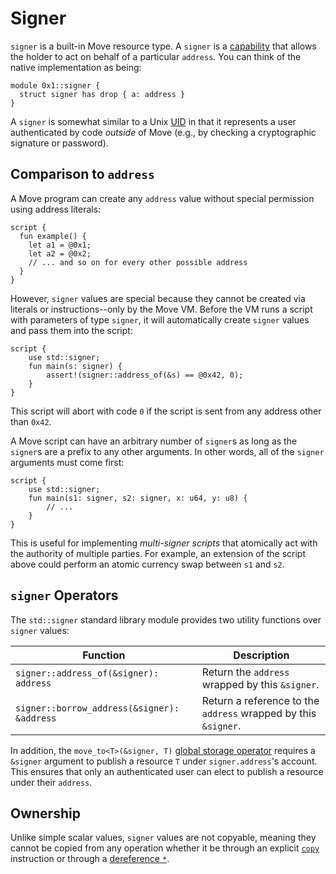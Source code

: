 # Signer

`signer` is a built-in Move resource type. A `signer` is a
[capability](https://en.wikipedia.org/wiki/Object-capability_model) that allows the holder to act on
behalf of a particular `address`. You can think of the native implementation as being:

```move
module 0x1::signer {
  struct signer has drop { a: address }
}
```

A `signer` is somewhat similar to a Unix [UID](https://en.wikipedia.org/wiki/User_identifier) in
that it represents a user authenticated by code _outside_ of Move (e.g., by checking a cryptographic
signature or password).

## Comparison to `address`

A Move program can create any `address` value without special permission using address literals:

```move
script {
  fun example() {
    let a1 = @0x1;
    let a2 = @0x2;
    // ... and so on for every other possible address
  }
}
```

However, `signer` values are special because they cannot be created via literals or
instructions--only by the Move VM. Before the VM runs a script with parameters of type `signer`, it
will automatically create `signer` values and pass them into the script:

```move
script {
    use std::signer;
    fun main(s: signer) {
        assert!(signer::address_of(&s) == @0x42, 0);
    }
}
```

This script will abort with code `0` if the script is sent from any address other than `0x42`.

A Move script can have an arbitrary number of `signer`s as long as the `signer`s are a prefix
to any other arguments. In other words, all of the `signer` arguments must come first:

```move
script {
    use std::signer;
    fun main(s1: signer, s2: signer, x: u64, y: u8) {
        // ...
    }
}
```

This is useful for implementing _multi-signer scripts_ that atomically act with the authority of
multiple parties. For example, an extension of the script above could perform an atomic currency
swap between `s1` and `s2`.

## `signer` Operators

The `std::signer` standard library module provides two utility functions over `signer` values:

| Function                                    | Description                                                    |
| ------------------------------------------- | -------------------------------------------------------------- |
| `signer::address_of(&signer): address`      | Return the `address` wrapped by this `&signer`.                |
| `signer::borrow_address(&signer): &address` | Return a reference to the `address` wrapped by this `&signer`. |

In addition, the `move_to<T>(&signer, T)` [global storage operator](./global-storage-operators.mdx)
requires a `&signer` argument to publish a resource `T` under `signer.address`'s account. This
ensures that only an authenticated user can elect to publish a resource under their `address`.

## Ownership

Unlike simple scalar values, `signer` values are not copyable, meaning they cannot be copied from
any operation whether it be through an explicit [`copy`](./variables.mdx#move-and-copy) instruction
or through a [dereference `*`](./references.mdx#reading-and-writing-through-references).
